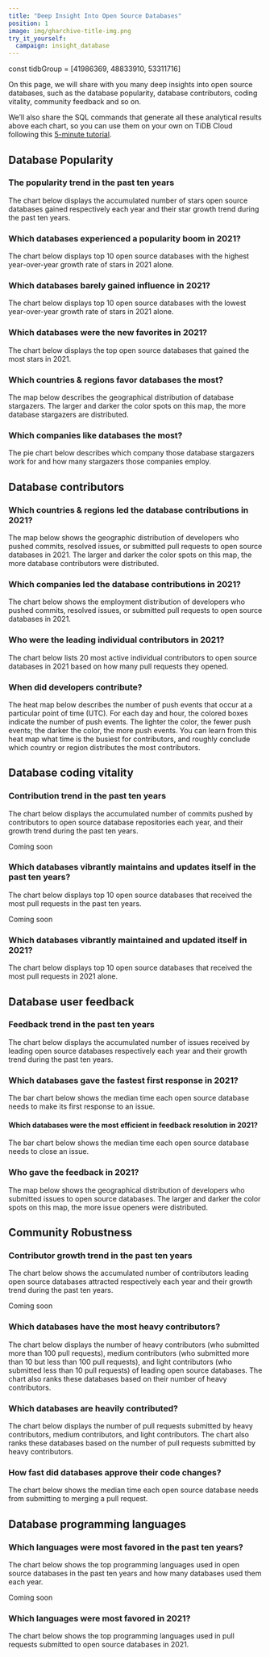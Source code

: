 ```yaml
---
title: "Deep Insight Into Open Source Databases"
position: 1
image: img/gharchive-title-img.png
try_it_yourself:
  campaign: insight_database
---
```


const tidbGroup = [41986369, 48833910, 53311716]


On this page, we will share with you many deep insights into open source databases, such as the database popularity, database contributors, coding vitality, community feedback and so on. 

We’ll also share the SQL commands that generate all these analytical results above each chart, so you can use them on your own on TiDB Cloud following this [5-minute tutorial](/blog/try-it-yourself/). 


## Database Popularity

### The popularity trend in the past ten years

The chart below displays the accumulated number of stars open source databases gained respectively each year and their star growth trend during the past ten years.

<CommonChart
  chart='dynamic-stars'
  category='archive-2021-top10-star-racing'
  formatSql={false}
  repo='db_repos'
/>

### Which databases experienced a popularity boom in 2021?

The chart below displays top 10 open source databases with the highest year-over-year growth rate of stars in 2021 alone.

<CommonChart
  chart='yoychart'
  category='archive-2021-top20-by-stars-yoy'
  formatSql={false}
  repo='db_repos'
/>

### Which databases barely gained influence in 2021?

The chart below displays top 10 open source databases with the lowest year-over-year growth rate of stars in 2021 alone. 


<CommonChart
  chart='yoychart'
  category='archive-2021-bottom10-by-yoy'
  formatSql={false}
  repo='db_repos'
/>


### Which databases were the new favorites in 2021?

The chart below displays the top open source databases that gained the most stars in 2021. 

<CommonChart
  chart='barchart'
  category='archive-2021-top10-by-stars'
  n={10}
  formatSql={false}
  categoryIndex='repo_name'
  valueIndex='stars'
  seriesName='Stars'
  repo='db_repos'
/>

### Which countries & regions favor databases the most? 

The map below describes the geographical distribution of database stargazers. The larger and darker the color spots on this map, the more database stargazers are distributed.


<CommonChart
  chart='worldmapchart'
  category='stars-map'
  formatSql={false}
  categoryIndex='country_or_area'
  valueIndex='count'
  seriesName='stargazers'
  effect={false}
  size={56}
  repoId={tidbGroup}
  comparing
/>

### Which companies like databases the most?

The pie chart below describes which company those database stargazers work for and how many stargazers those companies employ.

<GroupSelect />

<CommonChart
  chart='piechart'
  category='stars-top-50-company'
  formatSql={false}
  categoryIndex='company_name'
  valueIndex='stargazers'
  categoryType='owner'
  seriesName='Stargazers'
  repoId={tidbGroup}
  comparing
/>

## Database contributors 

### Which countries & regions led the database contributions in 2021? 

The map below shows the geographic distribution of developers who pushed commits, resolved issues, or submitted pull requests to open source databases in 2021. The larger and darker the color spots on this map, the more database contributors were distributed. 


<CommonChart
  chart='worldmapchart'
  category='archive-2021-top10-by-regions'
  formatSql={false}
  categoryIndex='country_code'
  valueIndex='users_count'
  seriesName='Contributors'
  repo='db_repos'
/>

### Which companies led the database contributions in 2021?

The chart below shows the employment distribution of developers who pushed commits, resolved issues, or submitted pull requests to open source databases in 2021.


<CommonChart
  chart='barchart'
  category='archive-2021-top20-by-companies'
  formatSql={false}
  categoryIndex='company'
  valueIndex='users_count'
  seriesName='Contributors'
  categoryType={false}
  repo='db_repos'
/>

### Who were the leading individual contributors in 2021?

The chart below lists 20 most active individual contributors to open source databases in 2021 based on how many pull requests they opened. 


<CommonChart
  chart='barchart'
  category='archive-2021-top20-by-developers'
  formatSql={false}
  categoryIndex='actor_login'
  valueIndex='pr_count'
  categoryType='owner'
  seriesName='PRs'
  repo='db_repos'
/>

### When did developers contribute?

The heat map below describes the number of push events that occur at a particular point of time (UTC). For each day and hour, the colored boxes indicate the number of push events. The lighter the color, the fewer push events; the darker the color, the more push events. You can learn from this heat map what time is the busiest for contributors, and roughly conclude which country or region distributes the most contributors.


<CommonChart
  chart='heatmapchart'
  category='commits-time-distribution'
  xIndex='hour'
  yIndex='dayofweek'
  valueIndex='pushes'
  formatSql={false}
  repoId={tidbGroup}
  comparing
/>

## Database coding vitality 

### Contribution trend in the past ten years

The chart below displays the accumulated number of commits pushed by contributors to open source database repositories each year, and their growth trend during the past ten years.


Coming soon

### Which databases vibrantly maintains and updates itself in the past ten years?

The chart below displays top 10 open source databases that received the most pull requests in the past ten years. 

Coming soon

### Which databases vibrantly maintained and updated itself in 2021?

The chart below displays top 10 open source databases that received the most pull requests in 2021 alone.


<CommonChart
  chart='barchart'
  category='archive-2021-top10-by-prs'
  n={20}
  formatSql={false}
  categoryIndex='repo_name'
  valueIndex='num'
  seriesName='PRs'
  repo='db_repos'
/>


## Database user feedback 

### Feedback trend in the past ten years

The chart below displays the accumulated number of issues received by leading open source databases respectively each year and their growth trend during the past ten years. 


<CommonChart
  chart='barchart'
  category='rt-osdb-ranking-by-issues'
  n={20}
  formatSql={false}
  categoryIndex='repo_group_name'
  valueIndex='num'
  seriesName='Issues'
  categoryType={false}
/>


### Which databases gave the fastest first response in 2021?

The bar chart below shows the median time each open source database needs to make its first response to an issue.

<CommonChart
  chart='barchart'
  category='rt-osdb-ranking-by-median-issue-open-to-first-respond'
  n={20}
  formatSql={false}
  categoryIndex='repo_group_name'
  valueIndex='days'
  seriesName='Days'
  categoryType={false}
/>

#### Which databases were the most efficient in feedback resolution in 2021?

The bar chart below shows the median time each open source database needs to close an issue.

<CommonChart
  chart='barchart'
  category='rt-osdb-ranking-by-median-issue-open-to-close'
  n={20}
  formatSql={false}
  categoryIndex='repo_group_name'
  valueIndex='days'
  seriesName='Days'
  categoryType={false}
/>

### Who gave the feedback in 2021?

The map below shows the geographical distribution of developers who submitted issues to open source databases. The larger and darker the color spots on this map, the more issue openers were distributed. 


<CommonChart
  chart='worldmapchart'
  category='issue-creators-map'
  formatSql={false}
  categoryIndex='country_or_area'
  valueIndex='count'
  seriesName='Issue openers'
  effect={false}
  size={56}
  repoId={tidbGroup}
  comparing
/>

## Community Robustness

### Contributor growth trend in the past ten years

The chart below shows the accumulated number of contributors leading open source databases attracted respectively each year and their growth trend during the past ten years. 

Coming soon

### Which databases have the most heavy contributors? 

The chart below displays the number of heavy contributors (who submitted more than 100 pull requests), medium contributors (who submitted more than 10 but less than 100 pull requests), and light contributors (who submitted less than 10 pull requests) of leading open source databases. The chart also ranks these databases based on their number of heavy contributors. 

<ContributorsCharts type='contributors'/>

### Which databases are heavily contributed?

The chart below displays the number of pull requests submitted by heavy contributors, medium contributors, and light contributors. The chart also ranks these databases based on the number of pull requests submitted by heavy contributors. 

<ContributorsCharts type='prs'/>


### How fast did databases approve their code changes?

The chart below shows the median time each open source database needs from submitting to merging a pull request.

<CommonChart
  chart='barchart'
  category='rt-osdb-ranking-by-median-pr-open-to-merge'
  n={20}
  formatSql={false}
  categoryIndex='repo_group_name'
  valueIndex='days'
  seriesName='Days'
  categoryType={false}
/>

## Database programming languages

### Which languages were most favored in the past ten years?

The chart below shows the top programming languages used in open source databases in the past ten years and how many databases used them each year.

Coming soon

### Which languages were most favored in 2021?

The chart below shows the top programming languages used in pull requests submitted to open source databases in 2021. 

<CommonChart
  chart='barchart'
  category='archive-2021-top5-by-languages'
  formatSql={false}
  categoryIndex='language'
  valueIndex='COUNT(*)'
  categoryType='lang'
  seriesName='PRs'
  repo='db_repos'
/>
